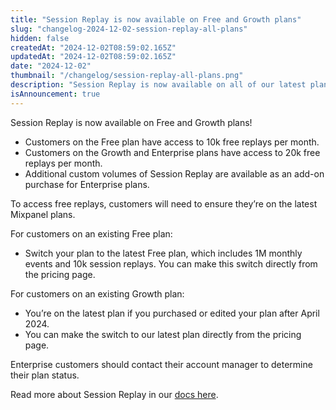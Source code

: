 ```yaml
---
title: "Session Replay is now available on Free and Growth plans"
slug: "changelog-2024-12-02-session-replay-all-plans"
hidden: false
createdAt: "2024-12-02T08:59:02.165Z"
updatedAt: "2024-12-02T08:59:02.165Z"
date: "2024-12-02"
thumbnail: "/changelog/session-replay-all-plans.png"
description: "Session Replay is now available on all of our latest plans! Customers can update to the latest Free and Growth plans to unlock free monthly replays."
isAnnouncement: true
---
```


<ChangelogPostHeader
  date="2024-12-02"
  image="/changelog/session-replay-all-plans.png"
  title="Session Replay is now available on Free and Growth plans"
/>

Session Replay is now available on Free and Growth plans!

- Customers on the Free plan have access to 10k free replays per month.
- Customers on the Growth and Enterprise plans have access to 20k free replays per month.
- Additional custom volumes of Session Replay are available as an add-on purchase for Enterprise plans.

To access free replays, customers will need to ensure they’re on the latest Mixpanel plans.

For customers on an existing Free plan:
- Switch your plan to the latest Free plan, which includes 1M monthly events and 10k session replays. You can make this switch directly from the pricing page.

For customers on an existing Growth plan:
- You’re on the latest plan if you purchased or edited your plan after April 2024.
- You can make the switch to our latest plan directly from the pricing page.

Enterprise customers should contact their account manager to determine their plan status.

Read more about Session Replay in our [docs here](https://docs.mixpanel.com/docs/session-replay/session-replay-web).
